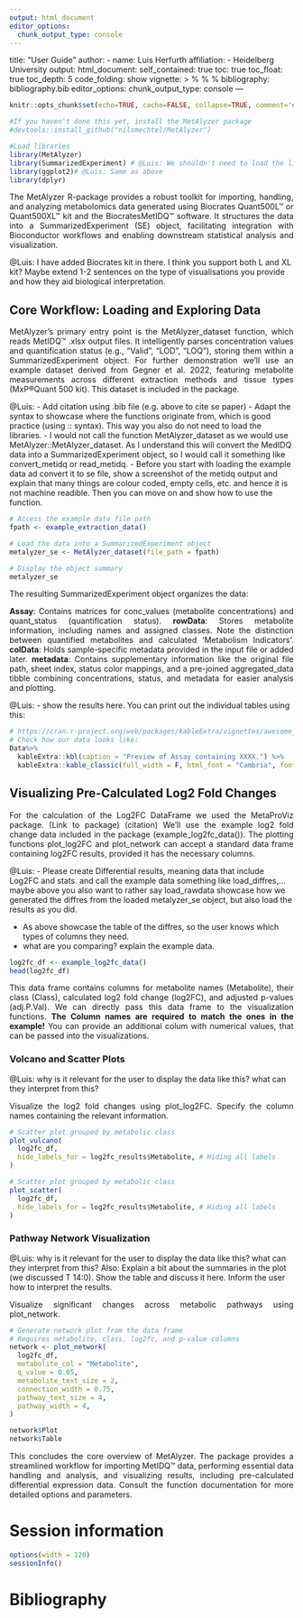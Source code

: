 ```yaml
---
output: html_document
editor_options: 
  chunk_output_type: console
---
```

title: "User Guide"
author:
  - name: Luis Herfurth
    affiliation:
    - Heidelberg University
output:
  html_document:
    self_contained: true
    toc: true
    toc_float: true
    toc_depth: 5
    code_folding: show
vignette: >
  %\VignetteIndexEntry{User Guide}
  %\VignetteEncoding{UTF-8}
  %\VignetteEngine{knitr::rmarkdown}
bibliography: bibliography.bib
editor_options:
  chunk_output_type: console
---

```r
knitr::opts_chunk$set(echo=TRUE, cache=FALSE, collapse=TRUE, comment='#>', warning=FALSE, message=FALSE)

#If you haven't done this yet, install the MetAlyzer package
#devtools::install_github("nilsmechtel/MetAlyzer")

#Load libraries
library(MetAlyzer)
library(SummarizedExperiment) # @Luis: We shouldn't need to load the library here. Within the MetAlyzer package we install SummarizedExperiment as a dependency and within the functions we should use SummarizedExperiment::FunctionName().
library(ggplot2)# @Luis: Same as above
library(dplyr)
```


::: {style="text-align: justify"}
The MetAlyzer R-package provides a robust toolkit for importing, handling, and analyzing metabolomics data generated using Biocrates Quant500L™ or Quant500XL™ kit and the BiocratesMetIDQ™ software. It structures the data into a SummarizedExperiment (SE) object, facilitating integration with Bioconductor workflows and enabling downstream statistical analysis and visualization.
:::
@Luis: I have added Biocrates kit in there. I think you support both L and XL kit? Maybe extend 1-2 sentences on the type of visualisations you provide and how they aid biological interpretation.

## Core Workflow: Loading and Exploring Data
::: {style="text-align: justify"}
MetAlyzer's primary entry point is the MetAlyzer_dataset function, which reads MetIDQ™ .xlsx output files. 
It intelligently parses concentration values and quantification status (e.g., "Valid", "LOD", "LOQ"), storing them within a SummarizedExperiment object.
For further demonstration we'll use an example dataset derived from Gegner et al. 2022, featuring metabolite measurements across different extraction methods 
and tissue types (MxP®Quant 500 kit). This dataset is included in the package.
:::

@Luis: 
- Add citation using .bib file (e.g. above to cite se paper)
- Adapt the syntax to showcase where the functions originate from, which is good practice (using :: syntax). This way you also do not need to load the libraries. 
- I would not call the function MetAlyzer_dataset as we would use MetAlyzer::MetAlyzer_dataset. As I understand this will convert the MedIDQ data into a SummarizedExperiment object, so I would call it something like convert_metidq or read_metidq.
- Before you start with loading the example data ad convert it to se file, show a screenshot of the metidq output and explain that many things are colour coded, empty cells, etc. and hence it is not machine readible. Then you can move on and show how to use the function.

```r
# Access the example data file path
fpath <- example_extraction_data()

# Load the data into a SummarizedExperiment object
metalyzer_se <- MetAlyzer_dataset(file_path = fpath)

# Display the object summary
metalyzer_se
```

::: {style="text-align: justify"}
The resulting SummarizedExperiment object organizes the data:

**Assay**: Contains matrices for conc_values (metabolite concentrations) and quant_status (quantification status).
**rowData**: Stores metabolite information, including names and assigned classes. Note the distinction between quantified metabolites and calculated 'Metabolism Indicators'.
**colData**: Holds sample-specific metadata provided in the input file or added later.
**metadata**: Contains supplementary information like the original file path, sheet index, status color mappings, 
and a pre-joined aggregated_data tibble combining concentrations, status, and metadata for easier analysis and plotting.
:::

@Luis: - show the results here. You can print out the individual tables using this: 
```r
# https://cran.r-project.org/web/packages/kableExtra/vignettes/awesome_table_in_html.html
# Check how our data looks like:
Data%>%
  kableExtra::kbl(caption = "Preview of Assay containing XXXX.") %>%
  kableExtra::kable_classic(full_width = F, html_font = "Cambria", font_size = 12)
```


## Visualizing Pre-Calculated Log2 Fold Changes
::: {style="text-align: justify"}
For the calculation of the Log2FC DataFrame we used the MetaProViz package. (Link to package) (citation)
We'll use the example log2 fold change data included in the package (example_log2fc_data()). 
The plotting functions plot_log2FC and plot_network can accept a standard data frame containing log2FC results, provided it has the necessary columns.
:::

@Luis: 
- Please create Differential results, meaning data that include Log2FC and stats. and call the example data something like load_diffres,... maybe above you also want to rather say load_rawdata
showcase how we generated the diffres from the loaded metalyzer_se object, but also load the results as you did. 

- As above showcase the table of the diffres, so the user knows which types of columns they need.
- what are you comparing? explain the example data.
```r
log2fc_df <- example_log2fc_data()
head(log2fc_df)
```

::: {style="text-align: justify"}
This data frame contains columns for metabolite names (Metabolite), their class (Class), calculated log2 fold change (log2FC), and adjusted p-values (adj.P.Val). 
We can directly pass this data frame to the visualization functions. **The Column names are required to match the ones in the example!** 
You can provide an additional colum with numerical values, that can be passed into the visualizations.
:::

### Volcano and Scatter Plots
@Luis: why is it relevant for the user to display the data like this? what can they interpret from this?

::: {style="text-align: justify"}
Visualize the log2 fold changes using plot_log2FC. Specify the column names containing the relevant information.
:::

```r
# Scatter plot grouped by metabolic class
plot_vulcano(
  log2fc_df,
  hide_labels_for = log2fc_results$Metabolite, # Hiding all labels
)
```
```r
# Scatter plot grouped by metabolic class
plot_scatter(
  log2fc_df,
  hide_labels_for = log2fc_results$Metabolite, # Hiding all labels
)
```

### Pathway Network Visualization
@Luis: why is it relevant for the user to display the data like this? what can they interpret from this?
Also: Explain a bit about the summaries in the plot (we discussed T 14:0). Show the table and discuss it here. Inform the user how to interpret the results. 


::: {style="text-align: justify"}
Visualize significant changes across metabolic pathways using plot_network. 
:::

```r
# Generate network plot from the data frame
# Requires metabolite, class, log2fc, and p-value columns
network <- plot_network(
  log2fc_df,
  metabolite_col = "Metabolite",
  q_value = 0.05,
  metabolite_text_size = 2,
  connection_width = 0.75,
  pathway_text_size = 4,
  pathway_width = 4,
)

network$Plot
network$Table
```

::: {style="text-align: justify"}
This concludes the core overview of MetAlyzer. The package provides a streamlined workflow for importing MetIDQ™ data, performing essential data handling and analysis, and visualizing results, including pre-calculated differential expression data. Consult the function documentation for more detailed options and parameters.
:::

# Session information
```r
options(width = 120)
sessionInfo()
```

# Bibliography
